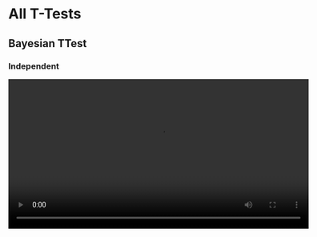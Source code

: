 # All T-Tests

## Bayesian TTest

### Independent

<video width="600" controls><source src="/assets/videos/All_T-Tests/Bayesian_TTest/Bayesian_TTest_1_Independent.mp4" type="video/mp4">Your browser does not support the video tag.</video>

### One Sample

<video width="600" controls><source src="/assets/videos/All_T-Tests/Bayesian_TTest/Bayesian_TTest_2_One-Sample.mp4" type="video/mp4">Your browser does not support the video tag.</video>

### Paired

<video width="600" controls><source src="/assets/videos/All_T-Tests/Bayesian_TTest/Bayesian_TTest_3_Paired.mp4" type="video/mp4">Your browser does not support the video tag.</video>

## TTest

### Independent Main Analysis

<video width="600" controls><source src="/assets/videos/All_T-Tests/TTest/TTest_1_Independent-Main-Analysis.mp4" type="video/mp4">Your browser does not support the video tag.</video>

### Mean Difference

<video width="600" controls><source src="/assets/videos/All_T-Tests/TTest/TTest_2_Mean-Difference.mp4" type="video/mp4">Your browser does not support the video tag.</video>

### Assumption Checks

<video width="600" controls><source src="/assets/videos/All_T-Tests/TTest/TTest_3_Assumption-Checks.mp4" type="video/mp4">Your browser does not support the video tag.</video>

### Plots

<video width="600" controls><source src="/assets/videos/All_T-Tests/TTest/TTest_4_Plots.mp4" type="video/mp4">Your browser does not support the video tag.</video>

### Effect Size

<video width="600" controls><source src="/assets/videos/All_T-Tests/TTest/TTest_5_Effect-Size.mp4" type="video/mp4">Your browser does not support the video tag.</video>

### One Sample All

<video width="600" controls><source src="/assets/videos/All_T-Tests/TTest/TTest_6_One-Sample-All.mp4" type="video/mp4">Your browser does not support the video tag.</video>

### Paired All

<video width="600" controls><source src="/assets/videos/All_T-Tests/TTest/TTest_7_Paired-All.mp4" type="video/mp4">Your browser does not support the video tag.</video>

